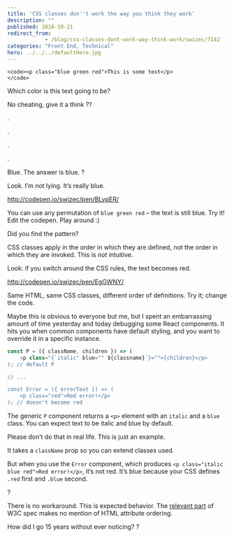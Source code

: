 ```yaml
---
title: 'CSS classes don''t work the way you think they work'
description: ""
published: 2016-10-21
redirect_from: 
            - /blog/css-classes-dont-work-way-think-work/swizec/7142
categories: "Front End, Technical"
hero: ../../../defaultHero.jpg
---
```


```undefined
<code><p class="blue green red">This is some text</p>
</code>
```

Which color is this text going to be?

No cheating, give it a think ??

.

.

.

.

Blue. The answer is blue. ?

Look. I’m not lying. It’s really blue.

<http://codepen.io/swizec/pen/BLvpER/>

You can use any permutation of `blue green red` – the text is still blue. Try it! Edit the codepen. Play around :)

Did you find the pattern?

CSS classes apply in the order in which they are defined, not the order in which they are invoked. This is _not_ intuitive.

Look: if you switch around the CSS rules, the text becomes red.

<http://codepen.io/swizec/pen/EgGWNY/>

Same HTML, same CSS classes, different order of definitions. Try it; change the code.

Maybe this is obvious to everyone but me, but I spent an embarrassing amount of time yesterday and today debugging some React components. It hits you when common components have default styling, and you want to override it in a specific instance.

```javascript
const P = ({ className, children }) => (
    <p class="{`italic" blue="" ${classname}`}="">{children}</p>
); // default P

// ...

const Error = ({ errorText }) => (
    <p class="red">Red error!</p>
); // doesn't become red
```

The generic `P` component returns a `<p>` element with an `italic` and a `blue` class. You can expect text to be italic and blue by default.

Please don’t do that in real life. This is just an example.

It takes a `className` prop so you can extend classes used.

But when you use the `Error` component, which produces `<p class="italic blue red">Red error!</p>`, it’s not red. It’s blue because your CSS defines `.red` first and `.blue` second.

?

There is no workaround. This is expected behavior. The [relevant part](https://www.w3.org/TR/selectors/#specificity) of W3C spec makes no mention of HTML attribute ordering.

How did I go 15 years without ever noticing? ?
